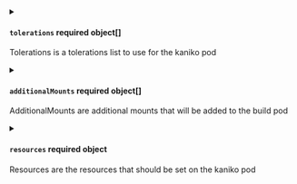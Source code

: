 

<PartialCache />


<PartialSnapshotMode />


<PartialImage />


<PartialInitImage />


<PartialArgs />


<PartialCommand />


<PartialNamespace />


<PartialInsecure />


<PartialPullSecret />


<PartialSkipPullSecretMount />


<PartialNodeSelector />



<details className="config-field" data-expandable="true">
<summary>

#### `tolerations` <span class="config-field-required" data-required="false">required</span> <span class="config-field-type">object[]</span> <span class="config-field-default"></span> <span class="config-field-enum"></span>

Tolerations is a tolerations list to use for the kaniko pod

</summary>

<PartialTolerations />


</details>


<PartialServiceAccount />


<PartialAnnotations />


<PartialLabels />


<PartialInitEnv />


<PartialEnv />


<PartialEnvFrom />



<details className="config-field" data-expandable="true">
<summary>

#### `additionalMounts` <span class="config-field-required" data-required="false">required</span> <span class="config-field-type">object[]</span> <span class="config-field-default"></span> <span class="config-field-enum"></span>

AdditionalMounts are additional mounts that will be added to the build pod

</summary>

<PartialAdditionalMounts />


</details>



<details className="config-field" data-expandable="true">
<summary>

#### `resources` <span class="config-field-required" data-required="false">required</span> <span class="config-field-type">object</span> <span class="config-field-default"></span> <span class="config-field-enum"></span>

Resources are the resources that should be set on the kaniko pod

</summary>

<PartialResources />


</details>
